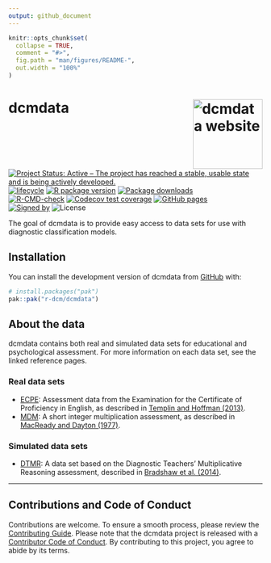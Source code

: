 ```yaml
---
output: github_document
---
```


<!-- README.md is generated from README.Rmd. Please edit that file -->

```r
knitr::opts_chunk$set(
  collapse = TRUE,
  comment = "#>",
  fig.path = "man/figures/README-",
  out.width = "100%"
)
```

# dcmdata <a href="https://dcmdata.r-dcm.org"><img src="man/figures/logo.png" align="right" height="138" alt="dcmdata website" /></a>

<!-- badges: start -->
[![Project Status: Active – The project has reached a stable, usable state and is being actively developed.](https://www.repostatus.org/badges/latest/active.svg)](https://www.repostatus.org/#active)
[![lifecycle](https://img.shields.io/badge/lifecycle-stable-brightgreen.svg)](https://lifecycle.r-lib.org/articles/stages.html)
[![R package version](https://www.r-pkg.org/badges/version/dcmdata)](https://cran.r-project.org/package=measr)
[![Package downloads](https://cranlogs.r-pkg.org/badges/grand-total/dcmdata)](https://cran.r-project.org/package=measr)</br>
[![R-CMD-check](https://github.com/r-dcm/dcmdata/actions/workflows/R-CMD-check.yaml/badge.svg)](https://github.com/r-dcm/dcmdata/actions/workflows/R-CMD-check.yaml)
[![Codecov test coverage](https://codecov.io/gh/r-dcm/dcmdata/branch/main/graph/badge.svg)](https://app.codecov.io/gh/r-dcm/dcmdata?branch=main)
[![GitHub pages](https://github.com/r-dcm/dcmdata/actions/workflows/pkgdown.yaml/badge.svg)](https://github.com/r-dcm/dcmdata/actions/workflows/pkgdown.yaml)</br>
[![Signed by](https://img.shields.io/badge/Keybase-Verified-brightgreen.svg)](https://keybase.io/wjakethompson)
![License](https://img.shields.io/badge/License-MIT-blue.svg)
<!-- badges: end -->

The goal of dcmdata is to provide easy access to data sets for use with diagnostic classification models.


## Installation

You can install the development version of dcmdata from [GitHub](https://github.com/) with:

``` r
# install.packages("pak")
pak::pak("r-dcm/dcmdata")
```

## About the data

dcmdata contains both real and simulated data sets for educational and psychological assessment.
For more information on each data set, see the linked reference pages.

### Real data sets

* [ECPE](reference/ecpe.html): Assessment data from the Examination for the Certificate of Proficiency in English, as described in [Templin and Hoffman (2013)](https://doi.org/10.1111/emip.12010).
* [MDM](reference/mdm.html): A short integer multiplication assessment, as described in [MacReady and Dayton (1977)](https://doi.org/10.2307/1164802).

### Simulated data sets

* [DTMR](reference/dtmr.html): A data set based on the Diagnostic Teachers' Multiplicative Reasoning assessment, described in [Bradshaw et al. (2014)](https://doi.org/10.1111/emip.12020).

---

## Contributions and Code of Conduct

Contributions are welcome.
To ensure a smooth process, please review the [Contributing Guide](https://dcmdata.r-dcm.org/CONTRIBUTING.html).
Please note that the dcmdata project is released with a [Contributor Code of Conduct](https://dcmdata.r-dcm.org/CODE_OF_CONDUCT.html).
By contributing to this project, you agree to abide by its terms.
